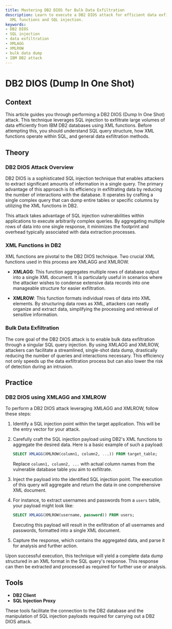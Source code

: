 ```yaml
---
title: Mastering DB2 DIOS for Bulk Data Exfiltration
description: Learn to execute a DB2 DIOS attack for efficient data exfiltration using
  XML functions and SQL injection.
keywords:
- DB2 DIOS
- SQL injection
- data exfiltration
- XMLAGG
- XMLROW
- bulk data dump
- IBM DB2 attack
---
```


# DB2 DIOS (Dump In One Shot)

## Context

This article guides you through performing a DB2 DIOS (Dump In One Shot) attack. This technique leverages SQL injection to exfiltrate large volumes of data efficiently from IBM DB2 databases using XML functions. Before attempting this, you should understand SQL query structure, how XML functions operate within SQL, and general data exfiltration methods.

## Theory

### DB2 DIOS Attack Overview

DB2 DIOS is a sophisticated SQL injection technique that enables attackers to extract significant amounts of information in a single query. The primary advantage of this approach is its efficiency in exfiltrating data by reducing the number of interactions with the database. It operates by crafting a single complex query that can dump entire tables or specific columns by utilizing the XML functions in DB2.

This attack takes advantage of SQL injection vulnerabilities within applications to execute arbitrarily complex queries. By aggregating multiple rows of data into one single response, it minimizes the footprint and overhead typically associated with data extraction processes.

### XML Functions in DB2

XML functions are pivotal to the DB2 DIOS technique. Two crucial XML functions used in this process are XMLAGG and XMLROW.

- **XMLAGG**: This function aggregates multiple rows of database output into a single XML document. It is particularly useful in scenarios where the attacker wishes to condense extensive data records into one manageable structure for easier exfiltration.

- **XMLROW**: This function formats individual rows of data into XML elements. By structuring data rows as XML, attackers can neatly organize and extract data, simplifying the processing and retrieval of sensitive information.

### Bulk Data Exfiltration

The core goal of the DB2 DIOS attack is to enable bulk data exfiltration through a singular SQL query injection. By using XMLAGG and XMLROW, attackers can facilitate a streamlined, single-shot data dump, drastically reducing the number of queries and interactions necessary. This efficiency not only speeds up the data exfiltration process but can also lower the risk of detection during an intrusion.

## Practice

### DB2 DIOS using XMLAGG and XMLROW

To perform a DB2 DIOS attack leveraging XMLAGG and XMLROW, follow these steps:

1. Identify a SQL injection point within the target application. This will be the entry vector for your attack.

2. Carefully craft the SQL injection payload using DB2's XML functions to aggregate the desired data. Here is a basic example of such a payload: 

   ```sql
   SELECT XMLAGG(XMLROW(column1, column2, ...)) FROM target_table;
   ```

   Replace `column1, column2, ...` with actual column names from the vulnerable database table you aim to exfiltrate.

3. Inject the payload into the identified SQL injection point. The execution of this query will aggregate and return the data in one comprehensive XML document.

4. For instance, to extract usernames and passwords from a `users` table, your payload might look like:

   ```sql
   SELECT XMLAGG(XMLROW(username, password)) FROM users;
   ```

   Executing this payload will result in the exfiltration of all usernames and passwords, formatted into a single XML document.

5. Capture the response, which contains the aggregated data, and parse it for analysis and further action.

Upon successful execution, this technique will yield a complete data dump structured in an XML format in the SQL query's response. This response can then be extracted and processed as required for further use or analysis.

## Tools

- **DB2 Client**
- **SQL Injection Proxy** 

These tools facilitate the connection to the DB2 database and the manipulation of SQL injection payloads required for carrying out a DB2 DIOS attack.
